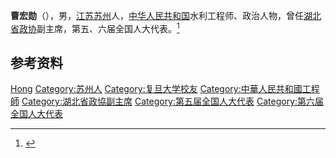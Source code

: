 '''曹宏勋'''（{{bd|1920年||2010年|6月5日}}），男，[[江苏|江苏]][[苏州|苏州]]人，[[中华人民共和国|中华人民共和国]]水利工程师、政治人物，曾任[[湖北省政协|湖北省政协]]副主席，第五、六届全国人大代表。<ref>{{Cite book|title=中华人民共和国职官志|author=何虎生, 李耀东, 向常福主编|publisher=中国社会出版社|year=2003|isbn=9787800883934|location=北京|pages=}}</ref>

== 参考资料 ==
{{reflist}}

{{中国人物小作品}}

{{Authority control}}
{{DEFAULTSORT:Cao曹}}
[[Category:曹姓|Hong]]
[[Category:苏州人|Category:苏州人]]
[[Category:复旦大学校友|Category:复旦大学校友]]
[[Category:中華人民共和國工程師|Category:中華人民共和國工程師]]
[[Category:湖北省政協副主席|Category:湖北省政協副主席]]
[[Category:第五届全国人大代表|Category:第五届全国人大代表]]
[[Category:第六届全国人大代表|Category:第六届全国人大代表]]